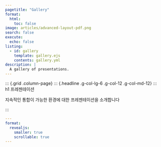 ```yaml
---
pagetitle: "Gallery"
format:
  html:
    toc: false
image: articles/advanced-layout-pdf.png
search: false
execute:
  echo: false
listing:
  - id: gallery
    template: gallery.ejs
    contents: gallery.yml
description: |
  A gallery of presentations.
---
```


::: {#hero-banner .column-screen}
::: {.grid .column-page}
::: {.headline .g-col-lg-6 .g-col-12 .g-col-md-12}
::: h1
프레젠테이션 
:::

지속적인 통합이 가능한 환경에 대한 프레젠테이션을 소개합니다

:::
``` .yaml
---
format:
  revealjs:
    smaller: true
    scrollable: true
---
```

